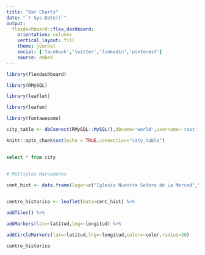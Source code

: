 ```yaml
---
title: "Bar Charts"
date: "`r Sys.Date()`"
output:
  flexdashboard::flex_dashboard:
    orientation: columns
    vertical_layout: fill
    theme: journal
    social: ['facebook','twitter','linkedin','pinterest']
    source: embed
---
```


```r
library(flexdashboard)

library(RMySQL)

library(leaflet)

library(leafem)

library(fontawesome)

city_table <- dbConnect(RMySQL::MySQL(),dbname='world',username='root',password='Limitless1978',host='localhost',port=3306)

knitr::opts_chunk$set(echo = TRUE,connection="city_table")
```

##


###

```sql

select * from city

```



##

###

```r
# Múltiples Marcadores

cent_hist <- data.frame(lugar=c("Iglesia Nuestra Señora de La Merced","Convento Regina Angelorum","Puerta de la Misericordia"),latitud=c(18.47416921486365,18.471116404923126,18.468775880481004),    longitud=c(-69.88824745014279,-69.8871531089362,-69.89011426748678),               color=c("orange","blue","purple"))


centro_historico <- leaflet(data=cent_hist) %>% 

addTiles() %>%  

addMarkers(lat=~latitud,lng=~longitud) %>% 

addCircleMarkers(lat=~latitud,lng=~longitud,color=~color,radius=30)

centro_historico
```

